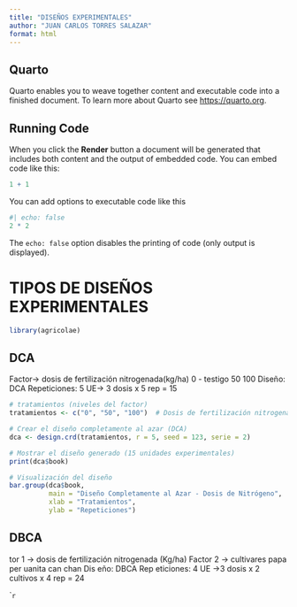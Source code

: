 ```yaml
---
title: "DISEÑOS EXPERIMENTALES"
author: "JUAN CARLOS TORRES SALAZAR"
format: html
---
```


## Quarto

Quarto enables you to weave together content and executable code into a finished document. To learn more about Quarto see <https://quarto.org>.

## Running Code

When you click the **Render** button a document will be generated that includes both content and the output of embedded code. You can embed code like this:

```r
1 + 1
```

You can add options to executable code like this 

```r
#| echo: false
2 * 2
```

The `echo: false` option disables the printing of code (only output is displayed).

# TIPOS DE DISEÑOS EXPERIMENTALES 

```r
library(agricolae)
```

## DCA

Factor→ dosis de fertilización nitrogenada(kg/ha)
0 - testigo
50
100
Diseño: DCA
Repeticiones: 5
UE→ 3 dosis x 5 rep = 15

```r
# tratamientos (niveles del factor)
tratamientos <- c("0", "50", "100")  # Dosis de fertilización nitrogenada (kg/ha)

# Crear el diseño completamente al azar (DCA)
dca <- design.crd(tratamientos, r = 5, seed = 123, serie = 2)

# Mostrar el diseño generado (15 unidades experimentales)
print(dca$book)

# Visualización del diseño
bar.group(dca$book, 
          main = "Diseño Completamente al Azar - Dosis de Nitrógeno", 
          xlab = "Tratamientos", 
          ylab = "Repeticiones")
```

## DBCA

tor 1 → dosis de fertilización nitrogenada (Kg/ha)
Factor 2 → cultivares papa
per uanita
can chan
Dis eño: DBCA
Rep eticiones: 4
UE →3 dosis x 2 cultivos x 4 rep = 24



````r

```




